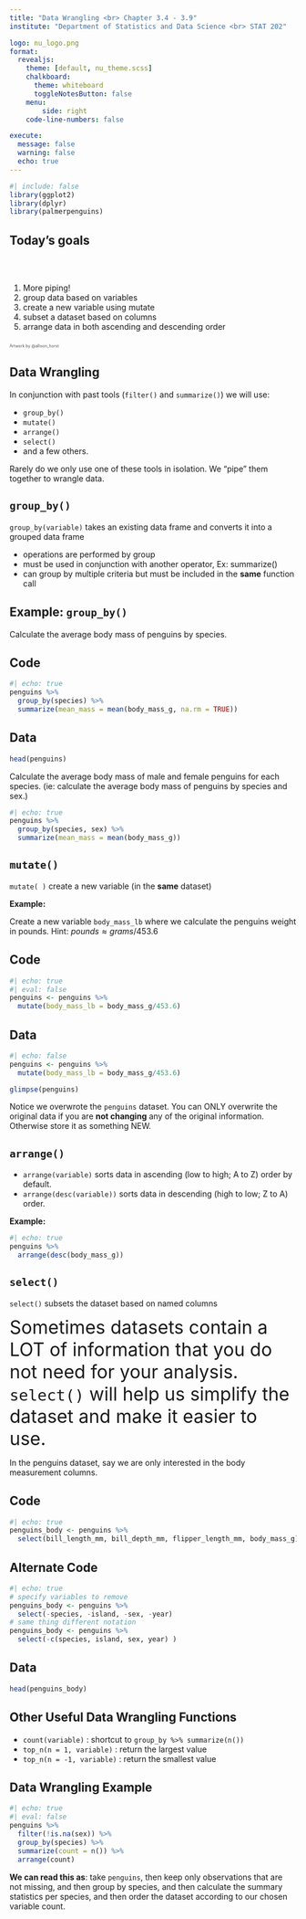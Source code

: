 ```yaml
---
title: "Data Wrangling <br> Chapter 3.4 - 3.9"
institute: "Department of Statistics and Data Science <br> STAT 202"

logo: nu_logo.png
format: 
  revealjs:
    theme: [default, nu_theme.scss]
    chalkboard:
      theme: whiteboard
      toggleNotesButton: false
    menu:
        side: right
    code-line-numbers: false

execute:
  message: false
  warning: false
  echo: true
---
```


```r
#| include: false
library(ggplot2)
library(dplyr)
library(palmerpenguins)
```

## Today's goals {background-image="images_horst/dplyr_mutate.png" background-size="400px" background-opacity="50%" background-position="85% 50%"}

<br/>

::: columns
::: {.column width="60%"}
1.  More piping!
2.  group data based on variables
3.  create a new variable using mutate
4.  subset a dataset based on columns
5.  arrange data in both ascending and descending order
:::
:::

::: {.absolute top="77%" left="85%" width="500"}
::: {style="opacity:0.75; font-size: 0.5em"}
Artwork by @allison_horst
:::
:::

## Data Wrangling

In conjunction with past tools (`filter()` and `summarize()`) we will use:

-   `group_by()`
-   `mutate()`
-   `arrange()`
-   `select()`
-   and a few others.

Rarely do we only use one of these tools in isolation. We "pipe" them together to wrangle data.

## `group_by()`

`group_by(variable)` takes an existing data frame and converts it into a grouped data frame

-   operations are performed by group
-   must be used in conjunction with another operator, Ex: summarize()
-   can group by multiple criteria but must be included in the **same** function call

## Example: `group_by()` {.scrollable}

Calculate the average body mass of penguins by species.

::: panel-tabset
## Code

```r
#| echo: true
penguins %>% 
  group_by(species) %>% 
  summarize(mean_mass = mean(body_mass_g, na.rm = TRUE))
```

## Data

```r
head(penguins)
```
:::

::: fragment
Calculate the average body mass of male and female penguins for each species. (ie: calculate the average body mass of penguins by species and sex.)

```r
#| echo: true
penguins %>% 
  group_by(species, sex) %>% 
  summarize(mean_mass = mean(body_mass_g))
```
:::

## `mutate()` {.scrollable}

`mutate( )` create a new variable (in the **same** dataset)

**Example:**

Create a new variable `body_mass_lb` where we calculate the penguins weight in pounds. Hint: $pounds \approx grams/453.6$

::: panel-tabset
## Code

```r
#| echo: true
#| eval: false
penguins <- penguins %>%
  mutate(body_mass_lb = body_mass_g/453.6)

```

## Data

```r
#| echo: false
penguins <- penguins %>%
  mutate(body_mass_lb = body_mass_g/453.6)
```

```r
glimpse(penguins)
```
:::

Notice we overwrote the `penguins` dataset. You can ONLY overwrite the original data if you are **not changing** any of the original information. Otherwise store it as something NEW.

## `arrange()` {.scrollable}

-   `arrange(variable)` sorts data in ascending (low to high; A to Z) order by default.\
-   `arrange(desc(variable))` sorts data in descending (high to low; Z to A) order.

**Example:**

```r
#| echo: true
penguins %>%
  arrange(desc(body_mass_g))

```

## `select()`

`select()` subsets the dataset based on named columns

<font size="6">Sometimes datasets contain a LOT of information that you do not need for your analysis. `select()` will help us simplify the dataset and make it easier to use.</font>

In the penguins dataset, say we are only interested in the body measurement columns.

::: panel-tabset
## Code

```r
#| echo: true
penguins_body <- penguins %>% 
  select(bill_length_mm, bill_depth_mm, flipper_length_mm, body_mass_g)

```

## Alternate Code

```r
#| echo: true
# specify variables to remove
penguins_body <- penguins %>% 
  select(-species, -island, -sex, -year)
# same thing different notation
penguins_body <- penguins %>% 
  select(-c(species, island, sex, year) )
```

## Data

```r
head(penguins_body)
```
:::

## Other Useful Data Wrangling Functions

-   `count(variable)` : shortcut to `group_by %>% summarize(n())`
-   `top_n(n = 1, variable)` : return the largest value
-   `top_n(n = -1, variable)` : return the smallest value

## Data Wrangling Example

```r
#| echo: true
#| eval: false
penguins %>% 
  filter(!is.na(sex)) %>% 
  group_by(species) %>% 
  summarize(count = n()) %>% 
  arrange(count)
```

**We can read this as**: take `penguins`, then keep only observations that are not missing, and then group by species, and then calculate the summary statistics per species, and then order the dataset according to our chosen variable count.
